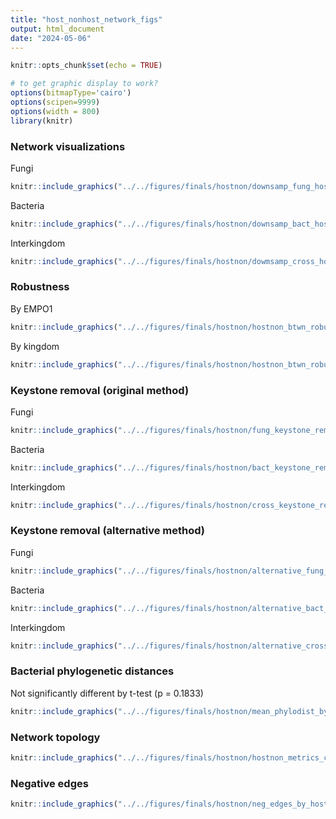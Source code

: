 ```yaml
---
title: "host_nonhost_network_figs"
output: html_document
date: "2024-05-06"
---
```


```r
knitr::opts_chunk$set(echo = TRUE)
```

```r
# to get graphic display to work?
options(bitmapType='cairo')
options(scipen=9999)
options(width = 800)
library(knitr)
```

### Network visualizations

Fungi
```r
knitr::include_graphics("../../figures/finals/hostnon/downsamp_fung_hostnon_network_plots.png")
```

Bacteria
```r
knitr::include_graphics("../../figures/finals/hostnon/downsamp_bact_hostnon_network_plots.png")
```

Interkingdom
```r
knitr::include_graphics("../../figures/finals/hostnon/dowmsamp_cross_hostnon_network_plots.png")
```

### Robustness

By EMPO1
```r
knitr::include_graphics("../../figures/finals/hostnon/hostnon_btwn_robustness_for_affinity.png")
```

By kingdom
```r
knitr::include_graphics("../../figures/finals/hostnon/hostnon_btwn_robustness_by_domain_for_affinity.png")
```


### Keystone removal (original method)

Fungi
```r
knitr::include_graphics("../../figures/finals/hostnon/fung_keystone_removal_robustness_by_hostnon_for_affinity.png")
```

Bacteria
```r
knitr::include_graphics("../../figures/finals/hostnon/bact_keystone_removal_robustness_by_hostnon_for_affinity.png")
```

Interkingdom
```r
knitr::include_graphics("../../figures/finals/hostnon/cross_keystone_removal_robustness_by_hostnon_for_affinity.png")
```


### Keystone removal (alternative method)

Fungi
```r
knitr::include_graphics("../../figures/finals/hostnon/alternative_fung_keystone_removal_robustness_by_hostnon.png")
```

Bacteria
```r
knitr::include_graphics("../../figures/finals/hostnon/alternative_bact_keystone_removal_robustness_by_hostnon.png")
```

Interkingdom
```r
knitr::include_graphics("../../figures/finals/hostnon/alternative_cross_keystone_removal_robustness_by_hostnon.png")
```

### Bacterial phylogenetic distances
Not significantly different by t-test (p = 0.1833)

```r
knitr::include_graphics("../../figures/finals/hostnon/mean_phylodist_by_hostnon_and_sample.png")
```


### Network topology
```r
knitr::include_graphics("../../figures/finals/hostnon/hostnon_metrics_collected.png")
```


### Negative edges
```r
knitr::include_graphics("../../figures/finals/hostnon/neg_edges_by_hostnon.png")
```


